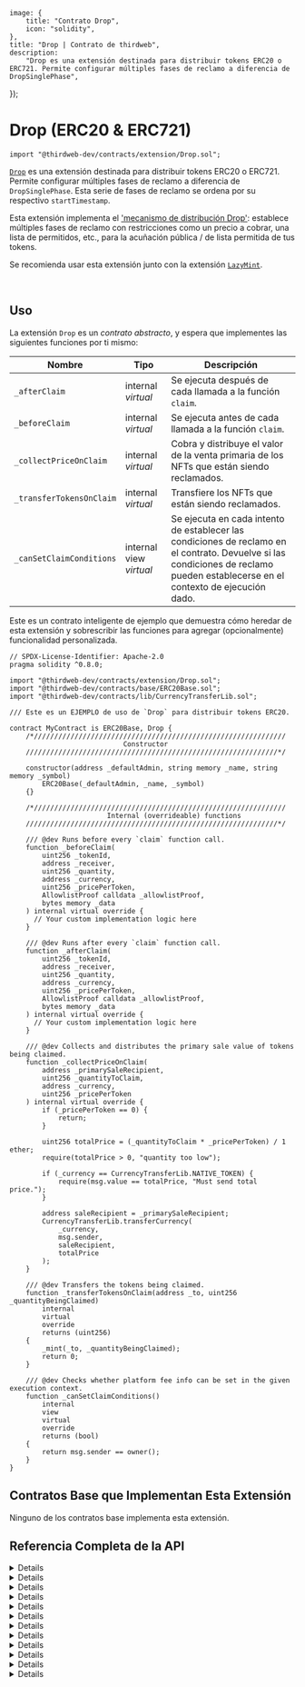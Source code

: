 
	image: {
		title: "Contrato Drop",
		icon: "solidity",
	},
	title: "Drop | Contrato de thirdweb",
	description:
		"Drop es una extensión destinada para distribuir tokens ERC20 o ERC721. Permite configurar múltiples fases de reclamo a diferencia de DropSinglePhase",
});

# Drop (ERC20 & ERC721)

```solidity
import "@thirdweb-dev/contracts/extension/Drop.sol";
```

[`Drop`](/glossary/drop) es una extensión destinada para distribuir tokens ERC20 o ERC721. Permite configurar múltiples fases de reclamo a diferencia de `DropSinglePhase`. Esta serie de fases de reclamo se ordena por su respectivo `startTimestamp`.

Esta extensión implementa el ['mecanismo de distribución Drop'](/glossary/drop): establece múltiples fases de reclamo con restricciones como un precio a cobrar, una lista de permitidos, etc., para la acuñación pública / de lista permitida de tus tokens.

<Callout title="info" variant="info">

Se recomienda usar esta extensión junto con la extensión [`LazyMint`](/contracts/build/extensions/general/LazyMint).

</Callout>


<br />

<GithubButtonLink href="https://github.com/thirdweb-dev/contracts/blob/main/contracts/extension/Drop.sol" />

## Uso

La extensión `Drop` es un _contrato abstracto_, y espera que implementes las siguientes funciones por ti mismo:

| Nombre                    | Tipo                     | Descripción                                                                                                                                      |
| ------------------------- | ------------------------ | ------------------------------------------------------------------------------------------------------------------------------------------------ |
| `_afterClaim`              | internal _virtual_        | Se ejecuta después de cada llamada a la función `claim`.                                                                                         |
| `_beforeClaim`             | internal _virtual_        | Se ejecuta antes de cada llamada a la función `claim`.                                                                                          |
| `_collectPriceOnClaim`     | internal _virtual_        | Cobra y distribuye el valor de la venta primaria de los NFTs que están siendo reclamados.                                                        |
| `_transferTokensOnClaim`   | internal _virtual_        | Transfiere los NFTs que están siendo reclamados.                                                                                               |
| `_canSetClaimConditions`   | internal view _virtual_   | Se ejecuta en cada intento de establecer las condiciones de reclamo en el contrato. Devuelve si las condiciones de reclamo pueden establecerse en el contexto de ejecución dado. |

Este es un contrato inteligente de ejemplo que demuestra cómo heredar de esta extensión y sobrescribir las funciones para agregar (opcionalmente) funcionalidad personalizada.

```solidity
// SPDX-License-Identifier: Apache-2.0
pragma solidity ^0.8.0;

import "@thirdweb-dev/contracts/extension/Drop.sol";
import "@thirdweb-dev/contracts/base/ERC20Base.sol";
import "@thirdweb-dev/contracts/lib/CurrencyTransferLib.sol";

/// Este es un EJEMPLO de uso de `Drop` para distribuir tokens ERC20.

contract MyContract is ERC20Base, Drop {
    /*//////////////////////////////////////////////////////////////
                            Constructor
    //////////////////////////////////////////////////////////////*/

    constructor(address _defaultAdmin, string memory _name, string memory _symbol)
        ERC20Base(_defaultAdmin, _name, _symbol)
    {}

    /*//////////////////////////////////////////////////////////////
                        Internal (overrideable) functions
    //////////////////////////////////////////////////////////////*/

    /// @dev Runs before every `claim` function call.
    function _beforeClaim(
        uint256 _tokenId,
        address _receiver,
        uint256 _quantity,
        address _currency,
        uint256 _pricePerToken,
        AllowlistProof calldata _allowlistProof,
        bytes memory _data
    ) internal virtual override {
      // Your custom implementation logic here
    }

    /// @dev Runs after every `claim` function call.
    function _afterClaim(
        uint256 _tokenId,
        address _receiver,
        uint256 _quantity,
        address _currency,
        uint256 _pricePerToken,
        AllowlistProof calldata _allowlistProof,
        bytes memory _data
    ) internal virtual override {
      // Your custom implementation logic here
    }

    /// @dev Collects and distributes the primary sale value of tokens being claimed.
    function _collectPriceOnClaim(
        address _primarySaleRecipient,
        uint256 _quantityToClaim,
        address _currency,
        uint256 _pricePerToken
    ) internal virtual override {
        if (_pricePerToken == 0) {
            return;
        }

        uint256 totalPrice = (_quantityToClaim * _pricePerToken) / 1 ether;
        require(totalPrice > 0, "quantity too low");

        if (_currency == CurrencyTransferLib.NATIVE_TOKEN) {
            require(msg.value == totalPrice, "Must send total price.");
        }

        address saleRecipient = _primarySaleRecipient;
        CurrencyTransferLib.transferCurrency(
            _currency,
            msg.sender,
            saleRecipient,
            totalPrice
        );
    }

    /// @dev Transfers the tokens being claimed.
    function _transferTokensOnClaim(address _to, uint256 _quantityBeingClaimed)
        internal
        virtual
        override
        returns (uint256)
    {
        _mint(_to, _quantityBeingClaimed);
        return 0;
    }

    /// @dev Checks whether platform fee info can be set in the given execution context.
    function _canSetClaimConditions()
        internal
        view
        virtual
        override
        returns (bool)
    {
        return msg.sender == owner();
    }
}
```

## Contratos Base que Implementan Esta Extensión

Ninguno de los contratos base implementa esta extensión.

## Referencia Completa de la API

<Details summary="claim">

```solidity
function claim(
    address receiver,
    uint256 quantity,
    address currency,
    uint256 pricePerToken,
    AllowlistProof calldata allowlistProof,
    bytes memory data
) external payable;
```

- Permite que una cuenta reclame una cantidad dada de tokens.
- Parámetro `receiver`: El receptor de los tokens a reclamar.
- Parámetro `quantity`: La cantidad de tokens a reclamar.
- Parámetro `currency`: La moneda con la que pagar por el reclamo.
- Parámetro `pricePerToken`: El precio por token a pagar por el reclamo.
- Parámetro `allowlistProof`: La prueba de la inclusión del reclamante en la lista de permitidos del merkle root.
- Parámetro `data`: Datos arbitrarios en bytes que pueden ser utilizados en la implementación de esta interfaz.

</Details>

<Details summary="setClaimConditions">

```solidity
struct ClaimCondition {
    uint256 startTimestamp;
    uint256 maxClaimableSupply;
    uint256 supplyClaimed;
    uint256 quantityLimitPerWallet;
    bytes32 merkleRoot;
    uint256 pricePerToken;
    address currency;
    string metadata;
}

function setClaimConditions(ClaimCondition[] calldata phases, bool resetClaimEligibility) external;
```

- Permite que una billetera autorizada establezca las condiciones de reclamo para el contrato.
- Parámetro `phases`: El arreglo donde cada `phase` contiene un conjunto de restricciones que se aplicarán a la acuñación de tokens en el contrato.
  - `startTimestamp`: La marca de tiempo unix después de la cual se aplican las condiciones de reclamo. La misma condición de reclamo se aplica hasta el `startTimestamp` de la siguiente condición de reclamo.
  - `maxClaimableSupply`: El número total máximo de tokens que se pueden reclamar bajo la condición de reclamo.
  - `supplyClaimed`: En un momento dado, el número de tokens que han sido reclamados bajo la condición de reclamo.
  - `quantityLimitPerWallet`: El número máximo de tokens que puede reclamar una billetera.
  - `merkleRoot`: La lista de direcciones permitidas que pueden reclamar tokens bajo la condición de reclamo.
  - `pricePerToken`: El precio que debe pagarse por cada token reclamado.
  - `currency`: La moneda en la que debe pagarse el precio.
  - `metadata`: Metadatos de la condición de reclamo.
- Parámetro `resetClaimEligibility`: Si se deben trasladar las restricciones activas para las billeteras que reclamaron tokens en la condición de reclamo actual (por ejemplo, la siguiente marca de tiempo de reclamo válida para una billetera dada).
- La función `_canSetClaimConditions` se ejecuta en cada llamada a esta función. Si el valor devuelto de `_canSetClaimConditions` es `false`, la llamada a `setClaimConditions` se revertirá.

</Details>

<Details summary="verifyClaim">

```solidity
struct AllowlistProof {
    bytes32[] proof;
    uint256 quantityLimitPerWallet;
    uint256 pricePerToken;
    address currency;
}

function verifyClaim(
    uint256 conditionId,
    address claimer,
    uint256 quantity,
    address currency,
    uint256 pricePerToken,
    AllowlistProof calldata allowlistProof
) public view returns (bool isOverride);
```

- Verifica una solicitud para reclamar tokens contra los criterios de la condición de reclamo activa.
- Parámetro `conditionId`: ID de la condición de reclamo activa.
- Parámetro `claimer`: La billetera que está reclamando los tokens.
- Parámetro `quantity`: La cantidad de tokens a reclamar.
- Parámetro `currency`: La moneda con la que pagar el precio por el reclamo.
- Parámetro `pricePerToken`: El precio a pagar por cada token reclamado.
- Parámetro `allowlistProof`: Estructura que contiene los siguientes elementos:
  - `proof`: Prueba de la inclusión de la billetera en una lista permitida.
  - `quantityLimitPerWallet`: La cantidad total de tokens que la billetera de la lista permitida es elegible para reclamar con el tiempo.
  - `pricePerToken`: El precio por token que la billetera de la lista permitida debe pagar para reclamar tokens.
  - `currency`: La moneda en la que la billetera de la lista permitida debe pagar el precio para reclamar tokens.

</Details>

<Details summary="getActiveClaimConditionId">

```solidity
function getActiveClaimConditionId() public view returns (uint256);
```

- Devuelve el ID de la condición de reclamo actualmente activa.

</Details>

<Details summary="getClaimConditionById">

```solidity
function getClaimConditionById(uint256 conditionId) external view returns (ClaimCondition memory);
```

- Devuelve la condición de reclamo para un ID de condición dado.
- Parámetro `conditionId`: ID de la condición de reclamo que se está visualizando.

</Details>

<Details summary="getSupplyClaimedByWallet">

```solidity
function getSupplyClaimedByWallet(uint256 conditionId, address claimer) public view returns (uint256);
```

- Returns the number of tokens claimed by a wallet under the given condition.
- Parameter `conditionId`: Id of the claim condition under which to check the supply claimed.
- Parameter `claimer`: The wallet claiming tokens.

</Details>

<Details summary="_dropMsgSender">

```solidity
function _dropMsgSender() internal virtual returns (address);
```

- Exposes the ability to override the msg sender.

</Details>

<Details summary="_beforeClaim">

```solidity
function _beforeClaim(
    address receiver,
    uint256 quantity,
    address currency,
    uint256 pricePerToken,
    AllowlistProof calldata allowlistProof,
    bytes memory data
) internal virtual
```

- Runs before every `claim` function call. Exposes the ability to add custom logic that runs before every claim of tokens.
- Parameter `receiver`: The receiver of the tokens to claim.
- Parameter `quantity`: The quantity of tokens to claim.
- Parameter `currency`: The currency in which to pay for the claim.
- Parameter `pricePerToken`: The price per token to pay for the claim.
- Parameter `allowlistProof`: The proof of the claimer's inclusion in the merkle root allowlist.
- Parameter `data`: Arbitrary bytes data that can be leveraged in the implementation of this interface.

</Details>

<Details summary="_afterClaim">

```solidity
function _afterClaim(
    address receiver,
    uint256 quantity,
    address currency,
    uint256 pricePerToken,
    AllowlistProof calldata allowlistProof,
    bytes memory data
) internal virtual
```

- Runs after every `claim` function call. Exposes the ability to add custom logic that runs after every claim of tokens.
- Parameter `receiver`: The receiver of the tokens to claim.
- Parameter `quantity`: The quantity of tokens to claim.
- Parameter `currency`: The currency in which to pay for the claim.
- Parameter `pricePerToken`: The price per token to pay for the claim.
- Parameter `allowlistProof`: The proof of the claimer's inclusion in the merkle root allowlist.
- Parameter `data`: Arbitrary bytes data that can be leveraged in the implementation of this interface.

</Details>

<Details summary="_collectPriceOnClaim">

```solidity
function _collectPriceOnClaim(
    address primarySaleRecipient,
    uint256 quantityToClaim,
    address currency,
    uint256 pricePerToken
) internal virtual;
```

- Collects and distributes the primary sale value of tokens being claimed.
- Parameter `primarySaleRecipient`: The recipient of the primary sale value generated from a claim.
- Parameter `quantityToClaim`: The quantity of tokens being claimed.
- Parameter `currency`: The currency used to pay for the claim.
- Parameter `pricePerToken`: The price per token to pay for the claim.

</Details>

<Details summary="_transferTokensOnClaim">

```solidity
function _transferTokensOnClaim(address to, uint256 quantityBeingClaimed)
    internal
    virtual
    returns (uint256 startTokenId);
```

- Transfers the tokens being claimed to the appropriate recipient.
- Parameter `to`: The recipient of the tokens for a claim.
- Parameter `quantityBeingClaimed`: The quantity of tokens being claimed.

</Details>

<Details summary="_canSetClaimConditions">

```solidity
function _canSetClaimConditions() internal view virtual returns (bool);
```

- Runs on every `setClaimConditions` function call.
- Returns whether the claim condition can be set in the given execution context.
- For example, this function can check whether the wallet calling `setClaimConditions` is the contract owner, and enforce that only the owner should be able to successfully call `setClaimConditions`.

</Details>
